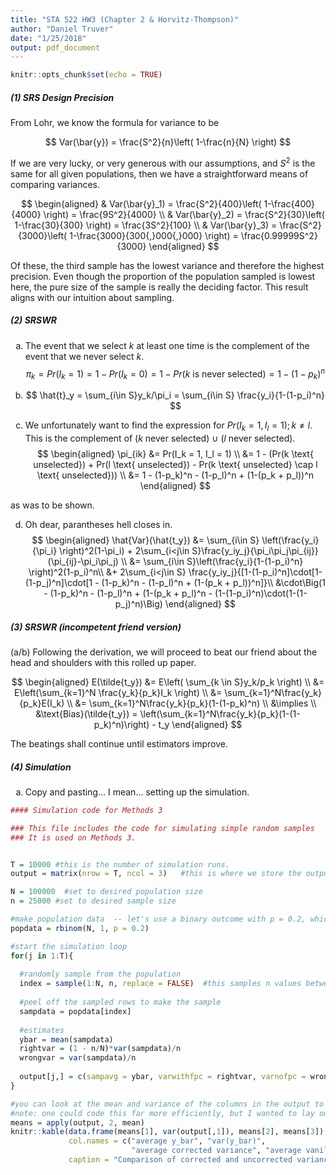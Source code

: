 ```yaml
---
title: "STA 522 HW3 (Chapter 2 & Horvitz-Thompson)"
author: "Daniel Truver"
date: "1/25/2018"
output: pdf_document
---
```


```r
knitr::opts_chunk$set(echo = TRUE)
```

##### (1) SRS Design Precision  

From Lohr, we know the formula for variance to be

$$
Var(\bar{y}) = \frac{S^2}{n}\left(  1-\frac{n}{N} \right)
$$

If we are very lucky, or very generous with our assumptions, and $S^2$ is the same for all given populations, then we have a straightforward means of comparing variances.

$$
\begin{aligned}
& Var(\bar{y}_1) = \frac{S^2}{400}\left(  1-\frac{400}{4000} \right) = \frac{9S^2}{4000} \\
& Var(\bar{y}_2) = \frac{S^2}{30}\left(  1-\frac{30}{300} \right) = \frac{3S^2}{100} \\
& Var(\bar{y}_3) = \frac{S^2}{3000}\left(  1-\frac{3000}{300{,}000{,}000} \right) = \frac{0.99999S^2}{3000}
\end{aligned}
$$ 

Of these, the third sample has the lowest variance and therefore the highest precision. Even though the proportion of the population sampled is lowest here, the pure size of the sample is really the deciding factor. This result aligns with our intuition about sampling.  

##### (2) SRSWR  

(a) The event that we select $k$ at least one time is the complement of the event that we never select $k$.
$$
\pi_k = Pr(I_k = 1) = 1 - Pr(I_k =0) =1 - Pr(k \text{ is never selected}) = 1-(1-p_k)^n
$$

(b) 
$$
\hat{t}_y = \sum_{i\in S}y_k/\pi_i = \sum_{i\in S} \frac{y_i}{1-(1-p_i)^n}
$$

(c) We unfortunately want to find the expression for $Pr(I_k = 1, I_l = 1); k\neq l$. This is the complement of ($k$ never selected) $\cup$ ($l$ never selected).
$$
\begin{aligned}
\pi_{ik} 
&= Pr(I_k = 1, I_l = 1) \\
&= 1 - (Pr(k \text{ unselected}) + Pr(l \text{ unselected}) - Pr(k \text{ unselected} \cap l \text{ unselected})) \\
&= 1 - (1-p_k)^n - (1-p_l)^n + (1-(p_k + p_l))^n 
\end{aligned}
$$

as was to be shown.  

(d) Oh dear, parantheses hell closes in.
$$
\begin{aligned}
\hat{Var}(\hat{t_y}) 
&= \sum_{i\in S} \left(\frac{y_i}{\pi_i} \right)^2(1-\pi_i) + 2\sum_{i<j\in S}\frac{y_iy_j}{\pi_i\pi_j\pi_{ij}}(\pi_{ij}-\pi_i\pi_j) \\
&= \sum_{i\in S}\left(\frac{y_i}{1-(1-p_i)^n}  \right)^2(1-p_i)^n\\ 
&+ 2\sum_{i<j\in S} \frac{y_iy_j}{[1-(1-p_i)^n]\cdot[1-(1-p_j)^n]\cdot[1 - (1-p_k)^n - (1-p_l)^n + (1-(p_k + p_l))^n]}\\
&\cdot\Big(1 - (1-p_k)^n - (1-p_l)^n + (1-(p_k + p_l)^n - (1-(1-p_i)^n)\cdot(1-(1-p_j)^n)\Big)
\end{aligned}
$$

##### (3) SRSWR (incompetent friend version)

(a/b) Following the derivation, we will proceed to beat our friend about the head and shoulders with this rolled up paper. 

$$
\begin{aligned}
E(\tilde{t_y}) 
&= E\left( \sum_{k \in S}y_k/p_k \right) \\
&= E\left(\sum_{k=1}^N \frac{y_k}{p_k}I_k  \right) \\
&= \sum_{k=1}^N\frac{y_k}{p_k}E(I_k) \\
&= \sum_{k=1}^N\frac{y_k}{p_k}(1-(1-p_k)^n) \\
&\implies \\
&\text{Bias}(\tilde{t_y}) = \left(\sum_{k=1}^N\frac{y_k}{p_k}(1-(1-p_k)^n)\right) - t_y
\end{aligned}
$$  

The beatings shall continue until estimators improve.   

##### (4) Simulation 

(a) Copy and pasting... I mean... setting up the simulation.

```r
#### Simulation code for Methods 3

### This file includes the code for simulating simple random samples
### It is used on Methods 3.


T = 10000 #this is the number of simulation runs.
output = matrix(nrow = T, ncol = 3)   #this is where we store the output.  Need to define before you start the loop.

N = 100000  #set to desired population size
n = 25000 #set to desired sample size

#make population data  -- let's use a binary outcome with p = 0.2, which we can quickly generate using rbinom
popdata = rbinom(N, 1, p = 0.2)  

#start the simulation loop
for(j in 1:T){
  
  #randomly sample from the population
  index = sample(1:N, n, replace = FALSE)  #this samples n values between 1 and N, which can be used as the   rows in "popdata" selected for the random sample 
  
  #peel off the sampled rows to make the sample
  sampdata = popdata[index]
  
  #estimates
  ybar = mean(sampdata)
  rightvar = (1 - n/N)*var(sampdata)/n
  wrongvar = var(sampdata)/n
  
  output[j,] = c(sampavg = ybar, varwithfpc = rightvar, varnofpc = wrongvar)
}

#you can look at the mean and variance of the columns in the output to answer the questions in Methods 3
#note: one could code this far more efficiently, but I wanted to lay out all the details
means = apply(output, 2, mean)
knitr::kable(data.frame(means[1], var(output[,1]), means[2], means[3]),
             col.names = c("average y_bar", "var(y_bar)", 
                           "average corrected variance", "average vanilla variance"),
             caption = "Comparison of corrected and uncorrected variance for a finite population")
```



